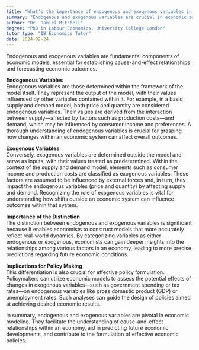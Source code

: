 ```yaml
---
title: "What's the importance of endogenous and exogenous variables in economic models?"
summary: "Endogenous and exogenous variables are crucial in economic models for determining cause-effect relationships and predicting economic outcomes."
author: "Dr. Daniel Mitchell"
degree: "PhD in Labour Economics, University College London"
tutor_type: "IB Economics Tutor"
date: 2024-02-24
---
```


Endogenous and exogenous variables are fundamental components of economic models, essential for establishing cause-and-effect relationships and forecasting economic outcomes.

**Endogenous Variables**  
Endogenous variables are those determined within the framework of the model itself. They represent the output of the model, with their values influenced by other variables contained within it. For example, in a basic supply and demand model, both price and quantity are considered endogenous variables. Their values are derived from the interaction between supply—affected by factors such as production costs—and demand, which may be influenced by consumer income and preferences. A thorough understanding of endogenous variables is crucial for grasping how changes within an economic system can affect overall outcomes.

**Exogenous Variables**  
Conversely, exogenous variables are determined outside the model and serve as inputs, with their values treated as predetermined. Within the context of the supply and demand model, elements such as consumer income and production costs are classified as exogenous variables. These factors are assumed to be influenced by external forces and, in turn, they impact the endogenous variables (price and quantity) by affecting supply and demand. Recognizing the role of exogenous variables is vital for understanding how shifts outside an economic system can influence outcomes within that system.

**Importance of the Distinction**  
The distinction between endogenous and exogenous variables is significant because it enables economists to construct models that more accurately reflect real-world dynamics. By categorizing variables as either endogenous or exogenous, economists can gain deeper insights into the relationships among various factors in an economy, leading to more precise predictions regarding future economic conditions.

**Implications for Policy Making**  
This differentiation is also crucial for effective policy formulation. Policymakers can utilize economic models to assess the potential effects of changes in exogenous variables—such as government spending or tax rates—on endogenous variables like gross domestic product (GDP) or unemployment rates. Such analyses can guide the design of policies aimed at achieving desired economic results.

In summary, endogenous and exogenous variables are pivotal in economic modeling. They facilitate the understanding of cause-and-effect relationships within an economy, aid in predicting future economic developments, and contribute to the formulation of effective economic policies.
    